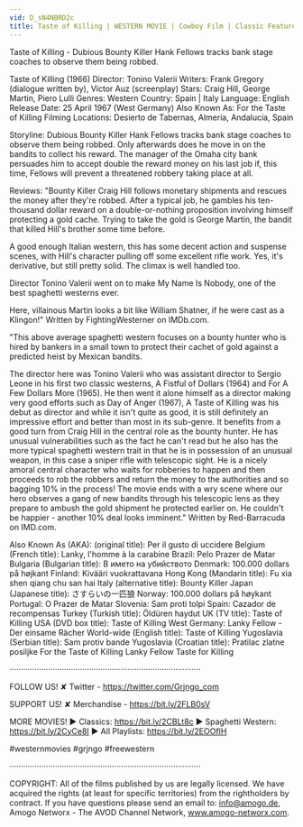 ```yaml
---
vid: D_sN4NBRD2c
title: Taste of Killing | WESTERN MOVIE | Cowboy Film | Classic Feature Film | Free Movie on YouTube
---
```


Taste of Killing - Dubious Bounty Killer Hank Fellows tracks bank stage coaches to observe them being robbed. 

Taste of Killing (1966)
Director: Tonino Valerii
Writers: Frank Gregory (dialogue written by), Víctor Auz (screenplay)
Stars: Craig Hill, George Martin, Piero Lulli
Genres: Western 
Country: Spain | Italy
Language: English
Release Date: 25 April 1967 (West Germany) 
Also Known As: For the Taste of Killing 
Filming Locations: Desierto de Tabernas, Almería, Andalucía, Spain 

Storyline:
Dubious Bounty Killer Hank Fellows tracks bank stage coaches to observe them being robbed. Only afterwards does he move in on the bandits to collect his reward. The manager of the Omaha city bank persuades him to accept double the reward money on his last job if, this time, Fellows will prevent a threatened robbery taking place at all.

Reviews:
"Bounty Killer Craig Hill follows monetary shipments and rescues the money after they're robbed. After a typical job, he gambles his ten-thousand dollar reward on a double-or-nothing proposition involving himself protecting a gold cache. Trying to take the gold is George Martin, the bandit that killed Hill's brother some time before.

A good enough Italian western, this has some decent action and suspense scenes, with Hill's character pulling off some excellent rifle work. Yes, it's derivative, but still pretty solid. The climax is well handled too.

Director Tonino Valerii went on to make My Name Is Nobody, one of the best spaghetti westerns ever.

Here, villainous Martin looks a bit like William Shatner, if he were cast as a Klingon!" Written by FightingWesterner on IMDb.com.

"This above average spaghetti western focuses on a bounty hunter who is hired by bankers in a small town to protect their cachet of gold against a predicted heist by Mexican bandits.

The director here was Tonino Valerii who was assistant director to Sergio Leone in his first two classic westerns, A Fistful of Dollars (1964) and For A Few Dollars More (1965). He then went it alone himself as a director making very good efforts such as Day of Anger (1967), A Taste of Killing was his debut as director and while it isn't quite as good, it is still definitely an impressive effort and better than most in its sub-genre. It benefits from a good turn from Craig Hill in the central role as the bounty hunter. He has unusual vulnerabilities such as the fact he can't read but he also has the more typical spaghetti western trait in that he is in possession of an unusual weapon, in this case a sniper rifle with telescopic sight. He is a nicely amoral central character who waits for robberies to happen and then proceeds to rob the robbers and return the money to the authorities and so bagging 10% in the process! The movie ends with a wry scene where our hero observes a gang of new bandits through his telescopic lens as they prepare to ambush the gold shipment he protected earlier on. He couldn't be happier - another 10% deal looks imminent." Written by Red-Barracuda on IMD.com.

Also Known As (AKA):
(original title): Per il gusto di uccidere
Belgium (French title): Lanky, l'homme à la carabine
Brazil: Pelo Prazer de Matar
Bulgaria (Bulgarian title): В името на убийството
Denmark: 100.000 dollars på højkant
Finland: Kivääri vuokrattavana
Hong Kong (Mandarin title): Fu xia shen qiang chu san hai
Italy (alternative title): Bounty Killer
Japan (Japanese title): さすらいの一匹狼
Norway: 100.000 dollars på høykant
Portugal: O Prazer de Matar
Slovenia: Sam proti tolpi
Spain: Cazador de recompensas
Turkey (Turkish title): Öldüren haydut
UK (TV title): Taste of Killing
USA (DVD box title): Taste of Killing
West Germany: Lanky Fellow - Der einsame Rächer
World-wide (English title): Taste of Killing
Yugoslavia (Serbian title): Sam protiv bande
Yugoslavia (Croatian title): Pratilac zlatne posiljke
 For the Taste of Killing
 Lanky Fellow
 Taste for Killing

····················································································

FOLLOW US!
✘ Twitter - https://twitter.com/Grjngo_com

SUPPORT US!
✘ Merchandise - https://bit.ly/2FLB0sV

MORE MOVIES! 
► Classics: https://bit.ly/2CBLt8c 
► Spaghetti Western: https://bit.ly/2CyCe8I 
► All Playlists: https://bit.ly/2EOOfIH 

#westernmovies #grjngo #freewestern

····················································································

COPYRIGHT: All of the films published by us are legally licensed. We have acquired the rights (at least for specific territories) from the rightholders by contract. If you have questions please send an email to: info@amogo.de, Amogo Networx - The AVOD Channel Network, www.amogo-networx.com.